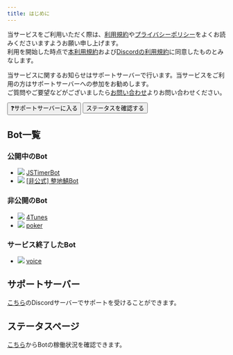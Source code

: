 ```yaml
---
title: はじめに
---
```


当サービスをご利用いただく際は、[利用規約](../tos.mdx)や[プライバシーポリシー](../privacy.mdx)をよくお読みくださいますようお願い申し上げます。  
利用を開始した時点で[本利用規約](../tos.mdx)および[Discordの利用規約](https://discord.com/terms)に同意したものとみなします。  

当サービスに関するお知らせはサポートサーバーで行います。当サービスをご利用の方はサポートサーバーへの参加をお勧めします。  
ご質問やご要望などがございましたら[お問い合わせ](../contact.mdx)よりお問い合わせください。

<Button to='https://redirect.conarin.com/discord/bot/support' style='secondary'>:question:サポートサーバーに入る</Button>
<Button to='https://redirect.conarin.com/discord/bot/status' style='secondary'>ステータスを確認する</Button>

## Bot一覧
### 公開中のBot
- ![](https://cdn.discordapp.com/avatars/641265812753350676/8cbc91afaceb9e429a06cec561f44935.webp?size=16) [JSTimerBot](./timer/index.mdx)
- ![](https://cdn.discordapp.com/avatars/603431090530549790/c3022d00c96bdb9a754abf7a0aff58ee.webp?size=16) [\[非公式\] 整地鯖Bot](./seichi/index.mdx)

### 非公開のBot
- ![](https://cdn.discordapp.com/avatars/600255121602904074/4af5c325b70771a9acd5aa54d2114ec1.webp?size=16) [4Tunes](./4tunes/index.mdx)
- ![](https://cdn.discordapp.com/avatars/691476574314168411/d584b25175c8c7b2fb5df899f649bd92.webp?size=16) [poker](./poker/index.mdx)

### サービス終了したBot
- ![](https://cdn.discordapp.com/avatars/759445670410584064/1277f8b40c2dd57a30cbbec0dc125f2f.webp?size=16) [voice](./voice/index.mdx)

## サポートサーバー
[こちら](https://redirect.conarin.com/discord/bot/support)のDiscordサーバーでサポートを受けることができます。

## ステータスページ
[こちら](https://redirect.conarin.com/discord/bot/status)からBotの稼働状況を確認できます。